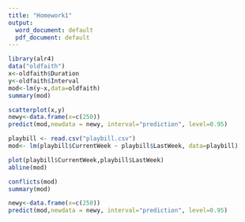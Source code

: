 ---
title: "Homework1"
output:
  word_document: default
  pdf_document: default
---

```{r}
library(alr4)
data("oldfaith")
x<-oldfaith$Duration
y<-oldfaith$Interval
mod<-lm(y~x,data=oldfaith)
summary(mod)

```
```{r}
scatterplot(x,y)
newy<-data.frame(x=c(250))
predict(mod,newdata = newy, interval="prediction", level=0.95)
```

```{r}

playbill <- read.csv("playbill.csv")
mod<- lm(playbill$CurrentWeek ~ playbill$LastWeek, data=playbill)

```

```{r}
plot(playbill$CurrentWeek,playbill$LastWeek)
abline(mod)
```
```{r}
conflicts(mod)
summary(mod)
```
```{r}
newy<-data.frame(x=c(250))
predict(mod,newdata = newy, interval="prediction", level=0.95)
```




